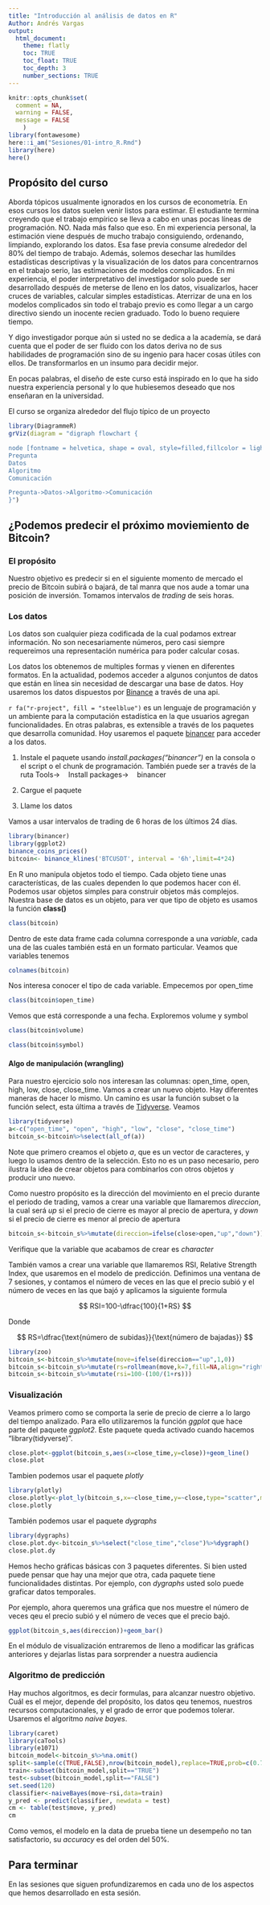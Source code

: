 ```yaml
---
title: "Introducción al análisis de datos en R"
Author: Andrés Vargas
output:
  html_document:
    theme: flatly
    toc: TRUE
    toc_float: TRUE
    toc_depth: 3
    number_sections: TRUE
---
```


```r
knitr::opts_chunk$set(
  comment = NA, 
  warning = FALSE, 
  message = FALSE
    )
library(fontawesome)
here::i_am("Sesiones/01-intro_R.Rmd")
library(here)
here()
```

## Propósito del curso

Aborda tópicos usualmente ignorados en los cursos de econometría. En esos cursos los datos suelen venir listos para estimar. El estudiante termina creyendo que el trabajo empírico se lleva a cabo en unas pocas líneas de programación. NO. Nada más falso que eso. En mi experiencia personal, la estimación viene después de mucho trabajo consiguiendo, ordenando, limpiando, explorando los datos. Esa fase previa consume alrededor del 80% del tiempo de trabajo. Además, solemos desechar las humildes estadísticas descriptivas y la visualización de los datos para concentrarnos en el trabajo serio, las estimaciones de modelos complicados. En mi experiencia, el poder interpretativo del investigador solo puede ser desarrollado después de meterse de lleno en los datos, visualizarlos, hacer cruces de variables, calcular simples estadísticas. Aterrizar de una en los modelos complicados sin todo el trabajo previo es como llegar a un cargo directivo siendo un inocente recien graduado. Todo lo bueno requiere tiempo. 

Y digo investigador porque aún si usted no se dedica a la academía, se dará cuenta que el poder de ser fluido con los datos deriva no de sus habilidades de programación sino de su ingenio para hacer cosas útiles con ellos. De transformarlos en un insumo para decidir mejor. 

En pocas palabras, el diseño de este curso está inspirado en lo que ha sido nuestra experiencia personal y lo que hubiesemos deseado que nos enseñaran en la universidad. 


El curso se organiza alrededor del flujo típico de un proyecto

```r
library(DiagrammeR)
grViz(diagram = "digraph flowchart {

node [fontname = helvetica, shape = oval, style=filled,fillcolor = lightblue, color=lightblue]
Pregunta
Datos
Algoritmo
Comunicación

Pregunta->Datos->Algoritmo->Comunicación
}")
```


## ¿Podemos predecir el próximo moviemiento de Bitcoin?

### El propósito

Nuestro objetivo es predecir si en el siguiente momento de mercado el precio de Bitcoin subirá o bajará, de tal manra que nos aude a tomar una posición de inversión. Tomamos intervalos de *trading* de seis horas. 

### Los datos

Los datos son cualquier pieza codificada de la cual podamos extrear información. No son necesariamente números, pero casi siempre requereimos una representación numérica para poder calcular cosas. 

Los datos los obtenemos de multiples formas y vienen en diferentes formatos. En la actualidad, podemos acceder a algunos conjuntos de datos que están en línea sin necesidad de descargar una base de datos. Hoy usaremos los datos dispuestos por [Binance](https://www.binance.com/en/landing/data) a través de una api.

`r fa("r-project", fill = "steelblue")` es un lenguaje de programación y un ambiente para la computación estadística en la que usuarios agregan funcionalidades. En otras palabras, es extensible a través de los paquetes que desarrolla comunidad. Hoy usaremos el paquete [binancer](https://daroczig.github.io/binancer/) para acceder a los datos. 

1. Instale el paquete usando *install.packages("binancer")* en la consola o el script o el chunk de programación. También puede ser a través de la ruta $\text{Tools}\to\quad \text{Install packages}\to \quad \text{binancer}$

2. Cargue el paquete

3. Llame los datos

Vamos a usar intervalos de trading de 6 horas de los últimos 24 días. 

```r
library(binancer)
library(ggplot2)
binance_coins_prices()
bitcoin<- binance_klines('BTCUSDT', interval = '6h',limit=4*24)
```

En R uno manipula objetos todo el tiempo. Cada objeto tiene unas características, de las cuales dependen lo que podemos hacer con él. Podemos usar objetos simples para construir objetos más complejos. Nuestra base de datos es un objeto, para ver que tipo de objeto es usamos la función **class()**

```r
class(bitcoin)
```

Dentro de este data frame cada columna corresponde a una *variable*, cada una de las cuales también está en un formato particular. Veamos que variables tenemos

```r
colnames(bitcoin)
```

Nos interesa conocer el tipo de cada variable. Empecemos por open_time

```r
class(bitcoin$open_time)
```

Vemos que está corresponde a una fecha. Exploremos volume y symbol

```r
class(bitcoin$volume)
```

```r
class(bitcoin$symbol)
```

#### Algo de manipulación (wrangling)

Para nuestro ejercicio solo nos interesan las columnas: open_time, open, high, low, close, close_time. Vamos a crear un nuevo objeto. Hay diferentes maneras de hacer lo mismo. Un camino es usar la función subset o la función select, esta última a través de [Tidyverse](https://www.tidyverse.org/). Veamos

```r
library(tidyverse)
a<-c("open_time", "open", "high", "low", "close", "close_time")
bitcoin_s<-bitcoin%>%select(all_of(a))
```


Note que primero creamos el objeto *a*, que es un vector de caracteres, y luego lo usamos dentro de la selección. Esto no es un paso necesario, pero ilustra la idea de crear objetos para combinarlos con otros objetos y producir uno nuevo. 

Como nuestro propósito es la dirección del movimiento en el precio durante el periodo de trading, vamos a crear una variable que llamaremos *direccion*, la cual será *up* si el precio de cierre es mayor al precio de apertura, y *down* si el precio de cierre es menor al precio de apertura

```r
bitcoin_s<-bitcoin_s%>%mutate(direccion=ifelse(close>open,"up","down"))
```

Verifique que la variable que acabamos de crear es *character*

También vamos a crear una variable que llamaremos RSI, Relative Strength Index, que usaremos en el modelo de predicción. Definimos una ventana de 7 sesiones, y contamos el número de veces en las que el precio subió y el número de veces en las que bajó y aplicamos la siguiente formula

$$
RSI=100-\dfrac{100}{1+RS}
$$

Donde 

$$
RS=\dfrac{\text{número de subidas}}{\text{número de bajadas}}
$$

```r
library(zoo)
bitcoin_s<-bitcoin_s%>%mutate(move=ifelse(direccion=="up",1,0))
bitcoin_s<-bitcoin_s%>%mutate(rs=rollmean(move,k=7,fill=NA,align="right"))
bitcoin_s<-bitcoin_s%>%mutate(rsi=100-(100/(1+rs)))
```


### Visualización


Veamos primero como se comporta la serie de precio de cierre a lo largo del tiempo analizado. Para ello utilizaremos la función *ggplot* que hace parte del paquete *ggplot2*. Este paquete queda activado cuando hacemos "library(tidyverse)". 

```r
close.plot<-ggplot(bitcoin_s,aes(x=close_time,y=close))+geom_line()
close.plot
```

Tambien podemos usar el paquete *plotly*

```r
library(plotly)
close.plotly<-plot_ly(bitcoin_s,x=~close_time,y=~close,type="scatter",mode="lines")
close.plotly
```

También podemos usar el paquete *dygraphs*

```r
library(dygraphs)
close.plot.dy<-bitcoin_s%>%select("close_time","close")%>%dygraph()
close.plot.dy
```


Hemos hecho gráficas básicas con 3 paquetes diferentes. Si bien usted puede pensar que hay una mejor que otra, cada paquete tiene funcionalidades distintas. Por ejemplo, con *dygraphs* usted solo puede graficar datos temporales. 

Por ejemplo, ahora queremos una gráfica que nos muestre el número de veces qeu el precio subió y el número de veces que el precio bajó. 

```r
ggplot(bitcoin_s,aes(direccion))+geom_bar()
```


En el módulo de visualización entraremos de lleno a modificar las gráficas anteriores y dejarlas listas para sorprender a nuestra audiencia

### Algoritmo de predicción

Hay muchos algoritmos, es decir formulas, para alcanzar nuestro objetivo. Cuál es el mejor, depende del propósito, los datos qeu tenemos, nuestros recursos computacionales, y el grado de error que podemos tolerar. Usaremos el algoritmo *naive bayes*.

```r
library(caret)
library(caTools)
library(e1071)
bitcoin_model<-bitcoin_s%>%na.omit()
split<-sample(c(TRUE,FALSE),nrow(bitcoin_model),replace=TRUE,prob=c(0.7,0.3))
train<-subset(bitcoin_model,split=="TRUE")
test<-subset(bitcoin_model,split=="FALSE")
set.seed(120)
classifier<-naiveBayes(move~rsi,data=train)
y_pred <- predict(classifier, newdata = test)
cm <- table(test$move, y_pred)
cm
```

Como vemos, el modelo en la data de prueba tiene un desempeño no tan satisfactorio, su *accuracy* es del orden del 50%. 

## Para terminar

En las sesiones que siguen profundizaremos en cada uno de los aspectos que hemos desarrollado en esta sesión. 

